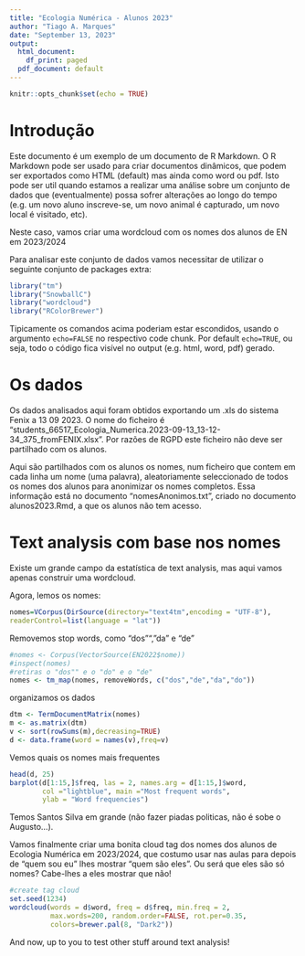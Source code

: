 ---
title: "Ecologia Numérica - Alunos 2023"
author: "Tiago A. Marques"
date: "September 13, 2023"
output: 
  html_document:
    df_print: paged
  pdf_document: default
---

```{r setup, include=FALSE}
knitr::opts_chunk$set(echo = TRUE)
```

# Introdução

Este documento é um exemplo de um documento de R Markdown. O R Markdown pode ser usado para criar documentos dinâmicos, que podem ser exportados como HTML (default) mas ainda como word ou pdf. Isto pode ser util quando estamos a realizar uma análise sobre um conjunto de dados que (eventualmente) possa sofrer alterações ao longo do tempo (e.g. um novo aluno inscreve-se, um novo animal é capturado, um novo local é visitado, etc).

Neste caso, vamos criar uma wordcloud com os nomes dos alunos de EN em 2023/2024

Para analisar este conjunto de dados vamos necessitar de utilizar o seguinte conjunto de packages extra:

```{r,warning=FALSE,message=FALSE}
library("tm")
library("SnowballC")
library("wordcloud")
library("RColorBrewer")
```

Tipicamente os comandos acima poderiam estar escondidos, usando o argumento `echo=FALSE` no respectivo code chunk. Por default `echo=TRUE`, ou seja, todo o código fica visível no output (e.g. html, word, pdf) gerado.

# Os dados

Os dados analisados aqui foram obtidos exportando um .xls do sistema Fenix a 13 09 2023. O nome do ficheiro é "students_66517_Ecologia_Numerica.2023-09-13_13-12-34_375_fromFENIX.xlsx". Por razões de RGPD este ficheiro não deve ser partilhado com os alunos.

Aqui são partilhados com os alunos os nomes, num ficheiro que contem em cada linha um nome (uma palavra), aleatoriamente seleccionado de todos os nomes dos alunos para anonimizar os nomes completos. Essa informação está no documento "nomesAnonimos.txt", criado no documento alunos2023.Rmd, a que os alunos não tem acesso.

# Text analysis com base nos nomes

Existe um grande campo da estatística de text analysis, mas aqui vamos apenas construir uma wordcloud.


Agora, lemos os nomes:

```{r}
nomes=VCorpus(DirSource(directory="text4tm",encoding = "UTF-8"),
readerControl=list(language = "lat"))
```

Removemos stop words, como "dos"", "da" e "de"

```{r}
#nomes <- Corpus(VectorSource(EN2022$nome))
#inspect(nomes)
#retiras o "dos"" e o "do" e o "de"
nomes <- tm_map(nomes, removeWords, c("dos","de","da","do"))
```

organizamos os dados

```{r}
dtm <- TermDocumentMatrix(nomes)
m <- as.matrix(dtm)
v <- sort(rowSums(m),decreasing=TRUE)
d <- data.frame(word = names(v),freq=v)
```

Vemos quais os nomes mais frequentes

```{r}
head(d, 25)
barplot(d[1:15,]$freq, las = 2, names.arg = d[1:15,]$word,
        col ="lightblue", main ="Most frequent words",
        ylab = "Word frequencies")
```

Temos Santos Silva em grande (não fazer piadas politicas, não é sobe o Augusto...). 

Vamos finalmente criar uma bonita cloud tag dos nomes dos alunos de Ecologia Numérica em 2023/2024, que costumo usar nas aulas para depois de "quem sou eu" lhes mostrar "quem são eles". Ou será que eles são só nomes? Cabe-lhes a eles mostrar que não!

```{r}
#create tag cloud
set.seed(1234)
wordcloud(words = d$word, freq = d$freq, min.freq = 2,
          max.words=200, random.order=FALSE, rot.per=0.35, 
          colors=brewer.pal(8, "Dark2"))
```

And now, up to you to test other stuff around text analysis!
